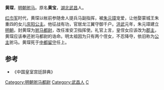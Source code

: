 '''黄琛'''，[[明朝|明朝]][[驸马|驸马]]。原名'''黄宝'''，[[湖北|湖北]][[武昌|武昌]]人。

[[红巾军|红巾军]]时代，黄琛以帐前参随舍人提兵马副指挥，被[[朱元璋|朱元璋]]宠爱，让他娶蒙城王朱重四的女儿[[庆阳公主|庆阳公主]]。他征战有功，官居龙江翼守御千户。[[洪武|洪武]]元年，朱元璋建立[[明朝|明朝]]，封黄琛为[[驸马都尉|驸马都尉]]，改任淮安卫指挥使。礼官上言，皇侄女应该改为[[郡主|郡主]]，黄琛应该奉还驸马都尉的诰命。明太祖因为只有两个侄女，不忍降夺，依旧称为[[公主|公主]]驸马。黄琛死于[[中都|中都]][[留守|留守]]任上。
==参考==
* 《中国皇室宫廷辞典》
{{明朝人物小作品}}
{{DEFAULTSORT:H黄}}
[[Category:明朝驸马都尉|Category:明朝驸马都尉]]
[[Category:武昌人|Category:武昌人]]
[[Category:黄姓|C]]